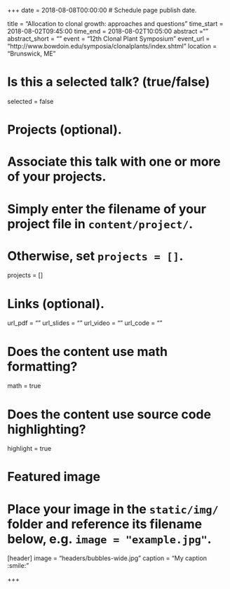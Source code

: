 +++
date = 2018-08-08T00:00:00  # Schedule page publish date.

title = "Allocation to clonal growth:
approaches and questions"
time_start = 2018-08-02T09:45:00
time_end = 2018-08-02T10:05:00
abstract =""
abstract_short = ""
event = "12th Clonal Plant Symposium"
event_url = "http://www.bowdoin.edu/symposia/clonalplants/index.shtml"
location = "Brunswick, ME"

# Is this a selected talk? (true/false)
selected = false

# Projects (optional).
#   Associate this talk with one or more of your projects.
#   Simply enter the filename of your project file in `content/project/`.
#   Otherwise, set `projects = []`.
projects = []

# Links (optional).
url_pdf = ""
url_slides = ""
url_video = ""
url_code = ""

# Does the content use math formatting?
math = true

# Does the content use source code highlighting?
highlight = true

# Featured image
# Place your image in the `static/img/` folder and reference its filename below, e.g. `image = "example.jpg"`.
[header]
image = "headers/bubbles-wide.jpg"
caption = "My caption :smile:"

+++
